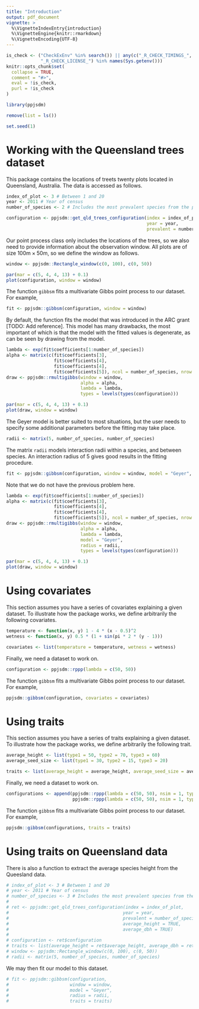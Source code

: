 ```yaml
---
title: "Introduction"
output: pdf_document
vignette: >
  %\VignetteIndexEntry{introduction}
  %\VignetteEngine{knitr::rmarkdown}
  %\VignetteEncoding{UTF-8}
---
```


```r
is_check <- ("CheckExEnv" %in% search()) || any(c("_R_CHECK_TIMINGS_",
             "_R_CHECK_LICENSE_") %in% names(Sys.getenv()))
knitr::opts_chunk$set(
  collapse = TRUE,
  comment = "#>",
  eval = !is_check,
  purl = !is_check
)
```

```r
library(ppjsdm)

remove(list = ls())

set.seed(1)
```

# Working with the Queensland trees dataset

This package contains the locations of treets twenty plots located in Queensland, Australia.
The data is accessed as follows.

```r
index_of_plot <- 3 # Between 1 and 20
year <- 2011 # Year of census
number_of_species <- 2 # Includes the most prevalent species from the plot

configuration <- ppjsdm::get_qld_trees_configuration(index = index_of_plot, 
                                                     year = year, 
                                                     prevalent = number_of_species)
```

Our point process class only includes the locations of the trees, so we also need to provide information about the observation window.
All plots are of size $100\mathrm{m}\times50\mathrm{m}$, so we define the window as follows.

```r
window <- ppjsdm::Rectangle_window(c(0, 100), c(0, 50))
```

```r
par(mar = c(5, 4, 4, 13) + 0.1)
plot(configuration, window = window)
```

The function `gibbsm` fits a multivariate Gibbs point process to our dataset.
For example,

```r
fit <- ppjsdm::gibbsm(configuration, window = window)
```

By default, the function fits the model that was introduced in the ARC grant [TODO: Add reference].
This model has many drawbacks, the most important of which is that the model with the fitted values is degenerate, as can be seen by drawing from the model.

```r
lambda <- exp(fit$coefficients[1:number_of_species])
alpha <- matrix(c(fit$coefficients[3], 
                  fit$coefficients[4], 
                  fit$coefficients[4], 
                  fit$coefficients[5]), ncol = number_of_species, nrow = number_of_species)
draw <- ppjsdm::rmultigibbs(window = window, 
                            alpha = alpha, 
                            lambda = lambda, 
                            types = levels(types(configuration)))
```

```r
par(mar = c(5, 4, 4, 13) + 0.1)
plot(draw, window = window)
```

The Geyer model is better suited to most situations, but the user needs to specify some additional parameters before the fitting may take place.

```r
radii <- matrix(5, number_of_species, number_of_species)
```

The matrix `radii` models interaction radii within a species, and between species.
An interaction radius of $5$ gives good results in the fitting procedure.

```r
fit <- ppjsdm::gibbsm(configuration, window = window, model = "Geyer", radius = radii)
```

Note that we do not have the previous problem here.

```r
lambda <- exp(fit$coefficients[1:number_of_species])
alpha <- matrix(c(fit$coefficients[3], 
                  fit$coefficients[4], 
                  fit$coefficients[4], 
                  fit$coefficients[5]), ncol = number_of_species, nrow = number_of_species)
draw <- ppjsdm::rmultigibbs(window = window, 
                            alpha = alpha, 
                            lambda = lambda,
                            model = "Geyer", 
                            radius = radii,
                            types = levels(types(configuration)))
```

```r
par(mar = c(5, 4, 4, 13) + 0.1)
plot(draw, window = window)
```

# Using covariates

This section assumes you have a series of covariates explaining a given dataset. 
To illustrate how the package works, we define arbitrarily the following covariates.

```r
temperature <- function(x, y) 1 - 4 * (x - 0.5)^2
wetness <- function(x, y) 0.5 * (1 + sin(pi * 2 * (y - 1)))

covariates <- list(temperature = temperature, wetness = wetness)
```

Finally, we need a dataset to work on.

```r
configuration <- ppjsdm::rppp(lambda = c(50, 50))
```

The function `gibbsm` fits a multivariate Gibbs point process to our dataset.
For example,

```r
ppjsdm::gibbsm(configuration, covariates = covariates)
```

# Using traits

This section assumes you have a series of traits explaining a given dataset. 
To illustrate how the package works, we define arbitrarily the following trait.

```r
average_height <- list(type1 = 50, type2 = 70, type3 = 60)
average_seed_size <- list(type1 = 30, type2 = 15, type3 = 20)

traits <- list(average_height = average_height, average_seed_size = average_seed_size)
```

Finally, we need a dataset to work on.

```r
configurations <- append(ppjsdm::rppp(lambda = c(50, 50), nsim = 1, types = c("type1", "type2"), drop = FALSE),
                         ppjsdm::rppp(lambda = c(50, 50), nsim = 1, types = c("type2", "type3"), drop = FALSE))
```

The function `gibbsm` fits a multivariate Gibbs point process to our dataset.
For example,

```r
ppjsdm::gibbsm(configurations, traits = traits)
```

# Using traits on Queensland data

There is also a function to extract the average species height from the Queesland data.

```r
# index_of_plot <- 3 # Between 1 and 20
# year <- 2011 # Year of census
# number_of_species <- 3 # Includes the most prevalent species from the plot
# 
# ret <- ppjsdm::get_qld_trees_configuration(index = index_of_plot, 
#                                           year = year, 
#                                           prevalent = number_of_species,
#                                           average_height = TRUE,
#                                           average_dbh = TRUE)
# 
# configuration <- ret$configuration
# traits <- list(average_height = ret$average_height, average_dbh = ret$average_dbh)
# window <- ppjsdm::Rectangle_window(c(0, 100), c(0, 50))
# radii <- matrix(5, number_of_species, number_of_species)
```

We may then fit our model to this dataset.

```r
# fit <- ppjsdm::gibbsm(configuration, 
#                       window = window, 
#                       model = "Geyer", 
#                       radius = radii, 
#                       traits = traits)
```
